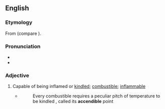 ==English==

===Etymology===
From {{etyl|la|en}} {{m|la|accendō||I kindle, light (a fire)}} {{suffix|en||ible}} (compare {{cog|it|accendibile}}).

===Pronunciation===
* {{IPA|en|/əkˈsɛndɪbəl/}}
* {{audio|en|LL-Q1860 (eng)-Vealhurl-accendible.wav|Audio (RP)}}

===Adjective===
{{en-adj}}

# {{lb|en|obsolete}} Capable of being inflamed or [[kindle]]d; [[combustible]]; [[inflammable]]
#* {{RQ:Ure DAMM}}
#*:Every combustible requires a peculiar pitch of temperature to be kindled , called its '''accendible''' point